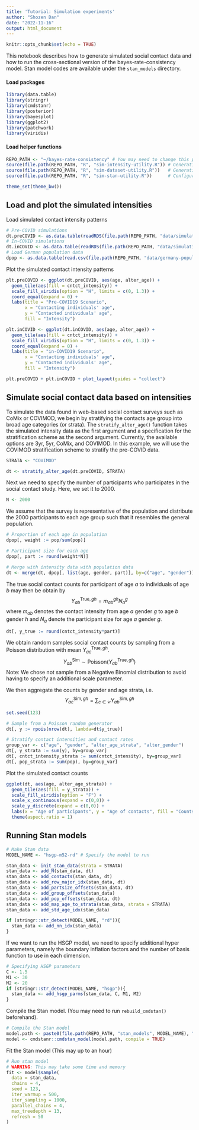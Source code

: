 ```yaml
---
title: 'Tutorial: Simulation experiments'
author: "Shozen Dan"
date: "2022-11-16"
output: html_document
---
```


```r
knitr::opts_chunk$set(echo = TRUE)
```

This notebook describes how to generate simulated social contact data and how to run the cross-sectional version of the bayes-rate-consistency model. Stan model codes are available under the `stan_models` directory.

#### Load packages
```r
library(data.table)
library(stringr)
library(cmdstanr)
library(posterior)
library(bayesplot)
library(ggplot2)
library(patchwork)
library(viridis)
```

#### Load helper functions
```r
REPO_PATH <- "~/bayes-rate-consistency" # You may need to change this path
source(file.path(REPO_PATH, "R", "sim-intensity-utility.R")) # Generating 
source(file.path(REPO_PATH, "R", "sim-dataset-utility.R"))   # Generating simulated datasets
source(file.path(REPO_PATH, "R", "sim-stan-utility.R"))      # Configuring Stan inputs
```

```r
theme_set(theme_bw())
```

## Load and plot the simulated intensities
Load simulated contact intensity patterns
```r
# Pre-COVID simulations
dt.preCOVID <- as.data.table(readRDS(file.path(REPO_PATH, "data/simulations/intensity/preCOVID/data.rds")))
# In-COVID simulations
dt.inCOVID <- as.data.table(readRDS(file.path(REPO_PATH, "data/simulations/intensity/inCOVID/data.rds")))
# Load German population data
dpop <- as.data.table(read.csv(file.path(REPO_PATH, "data/germany-population-2011.csv")))
```

Plot the simulated contact intensity patterns
```r
plt.preCOVID <- ggplot(dt.preCOVID, aes(age, alter_age)) + 
  geom_tile(aes(fill = cntct_intensity)) + 
  scale_fill_viridis(option = "H", limits = c(0, 1.3)) + 
  coord_equal(expand = 0) + 
  labs(title = "Pre-COVID19 Scenario",
       x = "Contacting individuals' age", 
       y = "Contacted individuals' age",
       fill = "Intensity")

plt.inCOVID <- ggplot(dt.inCOVID, aes(age, alter_age)) + 
  geom_tile(aes(fill = cntct_intensity)) + 
  scale_fill_viridis(option = "H", limits = c(0, 1.3)) + 
  coord_equal(expand = 0) + 
  labs(title = "in-COVID19 Scenario",
       x = "Contacting individuals' age", 
       y = "Contacted individuals' age",
       fill = "Intensity")

plt.preCOVID + plt.inCOVID + plot_layout(guides = "collect")
```

## Simulate social contact data based on intensities
To simulate the data found in web-based social contact surveys such as CoMix or COVIMOD, we begin by stratifying the contacts age group into broad age categories (or strata). The ```stratify_alter_age()``` function takes the simulated intensity data as the first argument and a specification for the stratification scheme as the second argument. Currently, the available options are 3yr, 5yr, CoMix, and COVIMOD. In this example, we will use the COVIMOD stratification scheme to stratify the pre-COVID data. 
```r
STRATA <- "COVIMOD"

dt <- stratify_alter_age(dt.preCOVID, STRATA)
```

Next we need to specify the number of participants who participates in the social contact study. Here, we set it to 2000.
```r
N <- 2000
```

We assume that the survey is representative of the population and distribute the 2000 participants to each age group such that it resembles the general population.
```r
# Proportion of each age in population
dpop[, weight := pop/sum(pop)]

# Participant size for each age
dpop[, part := round(weight*N)]

# Merge with intensity data with population data
dt <- merge(dt, dpop[, list(age, gender, part)], by=c("age", "gender"))
```

The true social contact counts for participant of age $a$ to individuals of age $b$ may then be obtain by
$$
Y_{ab}^{\text{True}, gh} = m_{ab}^{gh} N_a^g
$$
where $m_{ab}$ denotes the contact intensity from age $a$ gender $g$ to age $b$ gender $h$ and $N_a$ denote the participant size for age $a$ gender $g$.

```r
dt[, y_true := round(cntct_intensity*part)]
```

We obtain random samples social contact counts by sampling from a Poisson distribution with mean $Y_{ac}^{\text{True},gh}$.
$$
Y_{ab}^{\text{Sim}} \sim \text{Poisson}(Y_{ab}^{\text{True},gh})
$$
Note: We chose not sample from a Negative Binomial distribution to avoid having to specify an additional scale parameter.

We then aggregate the counts by gender and age strata, i.e.
$$
Y_{ac}^{\text{Sim},gh} = \sum_{c \in \mathcal{C}} Y_{ab}^{\text{Sim},gh}
$$

```r
set.seed(123)

# Sample from a Poisson random generator
dt[, y := rpois(nrow(dt), lambda=dt$y_true)]

# Stratify contact intensities and contact rates
group_var <- c("age", "gender", "alter_age_strata", "alter_gender")
dt[, y_strata := sum(y), by=group_var]
dt[, cntct_intensity_strata := sum(cntct_intensity), by=group_var]
dt[, pop_strata := sum(pop), by=group_var]
```

Plot the simulated contact counts
```r
ggplot(dt, aes(age, alter_age_strata)) + 
  geom_tile(aes(fill = y_strata)) + 
  scale_fill_viridis(option = "F") + 
  scale_x_continuous(expand = c(0,0)) + 
  scale_y_discrete(expand = c(0,0)) + 
  labs(x = "Age of participants", y = "Age of contacts", fill = "Counts") + 
  theme(aspect.ratio = 1)
```
## Running Stan models
```r
# Make Stan data
MODEL_NAME <- "hsgp-m52-rd" # Specify the model to run

stan_data <- init_stan_data(strata = STRATA)
stan_data <- add_N(stan_data, dt)
stan_data <- add_contacts(stan_data, dt)
stan_data <- add_row_major_idx(stan_data, dt)
stan_data <- add_partsize_offsets(stan_data, dt)
stan_data <- add_group_offsets(stan_data)
stan_data <- add_pop_offsets(stan_data, dt)
stan_data <- add_map_age_to_strata(stan_data, strata = STRATA)
stan_data <- add_std_age_idx(stan_data)

if (stringr::str_detect(MODEL_NAME, "rd")){
  stan_data <- add_nn_idx(stan_data)
}
```

If we want to run the HSGP model, we need to specify additional hyper parameters, namely the boundary inflation factors and the number of basis function to use in each dimension.
```r
# Specifying HSGP parameters
C <- 1.5
M1 <- 30
M2 <- 20
if (stringr::str_detect(MODEL_NAME, "hsgp")){
  stan_data <- add_hsgp_parms(stan_data, C, M1, M2)
}
```

Compile the Stan model. (You may need to run ```rebuild_cmdstan()``` beforehand).
```r
# Compile the Stan model
model.path <- paste0(file.path(REPO_PATH, "stan_models", MODEL_NAME), ".stan")
model <- cmdstanr::cmdstan_model(model.path, compile = TRUE)
```

Fit the Stan model (This may up to an hour)
```r
# Run stan model
# WARNING: This may take some time and memory
fit <- model$sample(
  data = stan_data,
  chains = 4,
  seed = 123,
  iter_warmup = 500,
  iter_sampling = 1000,
  parallel_chains = 4,
  max_treedepth = 13,
  refresh = 50
)
```





